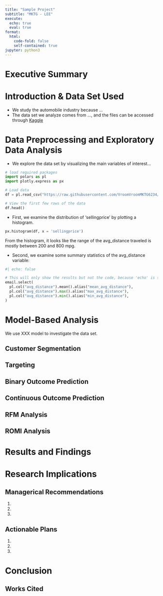 ```yaml
---
title: "Sample Project"
subtitle: "MKTG - LEE"
execute: 
  echo: true
  eval: true
format:
  html:
    code-fold: false
    self-contained: true
jupyter: python3
---
```



# Executive Summary

# Introduction & Data Set Used

- We study the automobile industry because ...
- The data set we analyze comes from ..., and the files can be accessed through [Kaggle](https://kaggle.com)




# Data Preprocessing and Exploratory Data Analysis

- We explore the data set by visualizing the main variables of interest...

```python
# load required packages
import polars as pl
import plotly.express as px

# Load data
df = pl.read_csv("https://raw.githubusercontent.com/VroomVroomMKTG6234/repo/refs/heads/main/car_prices.csv")

# View the first few rows of the data
df.head()

```


- First, we examine the distribution of 'sellingprice' by plotting a histogram.

```python

px.histogram(df, x = 'sellingprice')


```


From the histogram, it looks like the range of the avg_distance traveled is mostly between 200 and 800 mpg.

- Second, we examine some summary statistics of the avg_distance variable:

```python
#| echo: false

# This will only show the results but not the code, because 'echo' is set to false
email.select(
  pl.col("avg_distance").mean().alias("mean_avg_distance"),
  pl.col("avg_distance").max().alias("max_avg_distance"),
  pl.col("avg_distance").min().alias("min_avg_distance"),
)

```
# Model-Based Analysis

We use XXX model to investigate the data set.


## Customer Segmentation

## Targeting

## Binary Outcome Prediction

## Continuous Outcome Prediction

## RFM Analysis

## ROMI Analysis

# Results and Findings

# Research Implications
## Managerical Recommendations
1.
2.
3.

## Actionable Plans
1.
2.
3.

# Conclusion

## Works Cited
